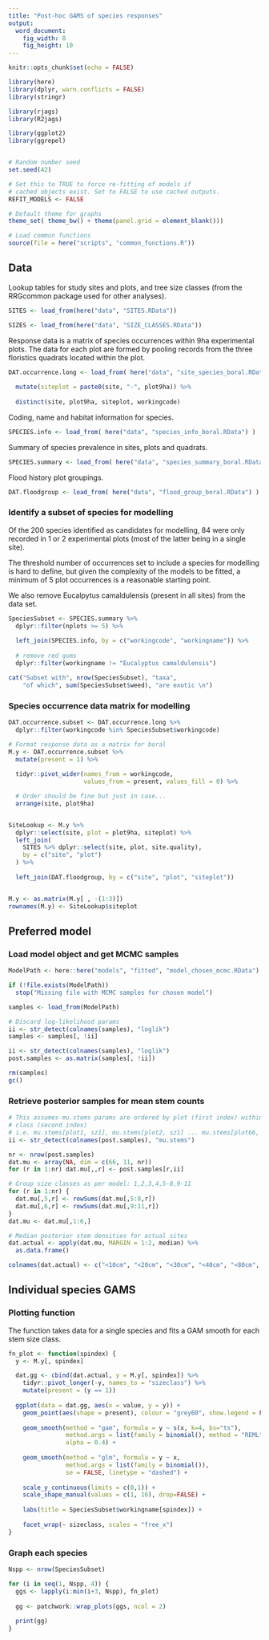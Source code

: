 ```yaml
---
title: "Post-hoc GAMS of species responses"
output: 
  word_document: 
    fig_width: 8
    fig_height: 10
---
```


```r
knitr::opts_chunk$set(echo = FALSE)

library(here)
library(dplyr, warn.conflicts = FALSE)
library(stringr)

library(rjags)
library(R2jags)

library(ggplot2)
library(ggrepel)


# Random number seed
set.seed(42)

# Set this to TRUE to force re-fitting of models if
# cached objects exist. Set to FALSE to use cached outputs.
REFIT_MODELS <- FALSE

# Default theme for graphs
theme_set( theme_bw() + theme(panel.grid = element_blank()))

# Load common functions
source(file = here("scripts", "common_functions.R"))

```


## Data

Lookup tables for study sites and plots, and tree size classes (from the RRGcommon package used for other analyses).

```r

SITES <- load_from(here("data", "SITES.RData"))

SIZES <- load_from(here("data", "SIZE_CLASSES.RData"))

```


Response data is a matrix of species occurrences within 9ha experimental plots. The data for each plot are formed by pooling records from the three floristics quadrats located within the plot.

```r

DAT.occurrence.long <- load_from( here("data", "site_species_boral.RData") ) %>%
  
  mutate(siteplot = paste0(site, "-", plot9ha)) %>%
  
  distinct(site, plot9ha, siteplot, workingcode)

```


Coding, name and habitat information for species.

```r

SPECIES.info <- load_from( here("data", "species_info_boral.RData") )

```


Summary of species prevalence in sites, plots and quadrats.

```r

SPECIES.summary <- load_from( here("data", "species_summary_boral.RData") )

```


Flood history plot groupings.

```r

DAT.floodgroup <- load_from( here("data", "flood_group_boral.RData") )

```


### Identify a subset of species for modelling

Of the 200 species identified as candidates for modelling, 84 were only recorded in 1 or 2 experimental plots (most of the latter being in a single site). 

The threshold number of occurrences set to include a species for modelling is hard to define, but given the complexity of the models to be fitted, a minimum of 5 plot occurrences is a reasonable starting point.

We also remove Eucalpytus camaldulensis (present in all sites) from the data set.

```r

SpeciesSubset <- SPECIES.summary %>%
  dplyr::filter(nplots >= 5) %>%
  
  left_join(SPECIES.info, by = c("workingcode", "workingname")) %>%
  
  # remove red gums
  dplyr::filter(workingname != "Eucalyptus camaldulensis")

cat("Subset with", nrow(SpeciesSubset), "taxa", 
    "of which", sum(SpeciesSubset$weed), "are exotic \n")

```

### Species occurrence data matrix for modelling

```r

DAT.occurrence.subset <- DAT.occurrence.long %>%
  dplyr::filter(workingcode %in% SpeciesSubset$workingcode)

# Format response data as a matrix for boral
M.y <- DAT.occurrence.subset %>%
  mutate(present = 1) %>%
  
  tidyr::pivot_wider(names_from = workingcode, 
                     values_from = present, values_fill = 0) %>%

  # Order should be fine but just in case...
  arrange(site, plot9ha)


SiteLookup <- M.y %>%
  dplyr::select(site, plot = plot9ha, siteplot) %>%
  left_join(
    SITES %>% dplyr::select(site, plot, site.quality),
    by = c("site", "plot")
  ) %>%
  
  left_join(DAT.floodgroup, by = c("site", "plot", "siteplot"))


M.y <- as.matrix(M.y[ , -(1:3)])
rownames(M.y) <- SiteLookup$siteplot

```


## Preferred model

### Load model object and get MCMC samples

```r

ModelPath <- here::here("models", "fitted", "model_chosen_mcmc.RData")

if (!file.exists(ModelPath)) 
  stop("Missing file with MCMC samples for chosen model")

samples <- load_from(ModelPath)

# Discard log-likelihood params
ii <- str_detect(colnames(samples), "loglik")
samples <- samples[, !ii]

ii <- str_detect(colnames(samples), "loglik")
post.samples <- as.matrix(samples[, !ii])

rm(samples)
gc()

```

### Retrieve posterior samples for mean stem counts

```r

# This assumes mu.stems params are ordered by plot (first index) within size 
# class (second index)
# i.e. mu.stems[plot1, sz1], mu.stems[plot2, sz1] ... mu.stems[plot66, sz11]
ii <- str_detect(colnames(post.samples), "mu.stems")

nr <- nrow(post.samples)
dat.mu <- array(NA, dim = c(66, 11, nr))
for (r in 1:nr) dat.mu[,,r] <- post.samples[r,ii]

# Group size classes as per model: 1,2,3,4,5-8,9-11
for (r in 1:nr) {
  dat.mu[,5,r] <- rowSums(dat.mu[,5:8,r])
  dat.mu[,6,r] <- rowSums(dat.mu[,9:11,r])
}
dat.mu <- dat.mu[,1:6,]

# Median posterior stem densities for actual sites
dat.actual <- apply(dat.mu, MARGIN = 1:2, median) %>%
  as.data.frame()

colnames(dat.actual) <- c("<10cm", "<20cm", "<30cm", "<40cm", "<80cm", ">80cm")

```


## Individual species GAMS

### Plotting function

The function takes data for a single species and fits a GAM smooth for each stem size class.

```r

fn_plot <- function(spindex) {
  y <- M.y[, spindex]

  dat.gg <- cbind(dat.actual, y = M.y[, spindex]) %>%
    tidyr::pivot_longer(-y, names_to = "sizeclass") %>%
    mutate(present = (y == 1))
  
  ggplot(data = dat.gg, aes(x = value, y = y)) +
    geom_point(aes(shape = present), colour = "grey60", show.legend = FALSE) +
    
    geom_smooth(method = "gam", formula = y ~ s(x, k=4, bs="ts"), 
                method.args = list(family = binomial(), method = "REML", select=TRUE),
                alpha = 0.4) +
    
    geom_smooth(method = "glm", formula = y ~ x,
                method.args = list(family = binomial()),
                se = FALSE, linetype = "dashed") +
    
    scale_y_continuous(limits = c(0,1)) +
    scale_shape_manual(values = c(1, 16), drop=FALSE) +
    
    labs(title = SpeciesSubset$workingname[spindex]) +
    
    facet_wrap(~ sizeclass, scales = "free_x")
}

```


### Graph each species

```r

Nspp <- nrow(SpeciesSubset)

for (i in seq(1, Nspp, 4)) {
  ggs <- lapply(i:min(i+3, Nspp), fn_plot)
  
  gg <- patchwork::wrap_plots(ggs, ncol = 2)
  
  print(gg)
}

```



